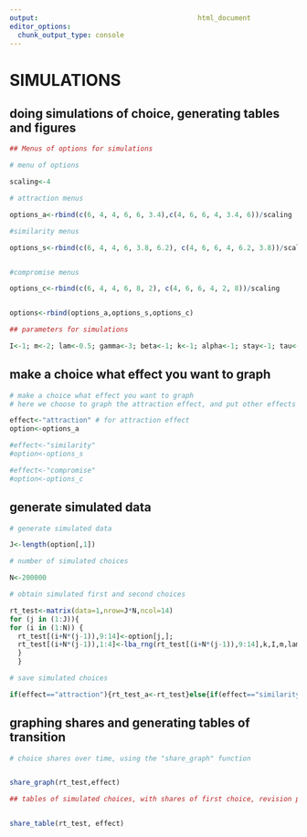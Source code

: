 ```yaml
---
output:                                       html_document
editor_options:
  chunk_output_type: console
---
```



# SIMULATIONS

## doing simulations of choice, generating tables and figures

```r
## Menus of options for simulations

# menu of options

scaling<-4

# attraction menus

options_a<-rbind(c(6, 4, 4, 6, 6, 3.4),c(4, 6, 6, 4, 3.4, 6))/scaling

#similarity menus

options_s<-rbind(c(6, 4, 4, 6, 3.8, 6.2), c(4, 6, 6, 4, 6.2, 3.8))/scaling


#compromise menus

options_c<-rbind(c(6, 4, 4, 6, 8, 2), c(4, 6, 6, 4, 2, 8))/scaling


options<-rbind(options_a,options_s,options_c)

## parameters for simulations

I<-1; m<-2; lam<-0.5; gamma<-3; beta<-1; k<-1; alpha<-1; stay<-1; tau<-0.1;
```

## make a choice what effect you want to graph

```r
# make a choice what effect you want to graph
# here we choose to graph the attraction effect, and put other effects under comments

effect<-"attraction" # for attraction effect
option<-options_a

#effect<-"similarity"
#option<-options_s

#effect<-"compromise"
#option<-options_c
```

## generate simulated data

```r
# generate simulated data

J<-length(option[,1])

# number of simulated choices

N<-200000

# obtain simulated first and second choices

rt_test<-matrix(data=1,nrow=J*N,ncol=14)
for (j in (1:J)){
for (i in (1:N)) {
  rt_test[(i+N*(j-1)),9:14]<-option[j,];
  rt_test[(i+N*(j-1)),1:4]<-lba_rng(rt_test[(i+N*(j-1)),9:14],k,I,m,lam,gamma,beta,stay,tau,alpha)
  }
  }

# save simulated choices

if(effect=="attraction"){rt_test_a<-rt_test}else{if(effect=="similarity"){rt_test_s<-rt_test}else{{rt_test_c<-rt_test}}}
```

## graphing shares and generating tables of transition

```r
# choice shares over time, using the "share_graph" function


share_graph(rt_test,effect)

## tables of simulated choices, with shares of first choice, revision pattern, and shares after revision, using share_table function


share_table(rt_test, effect)

```

